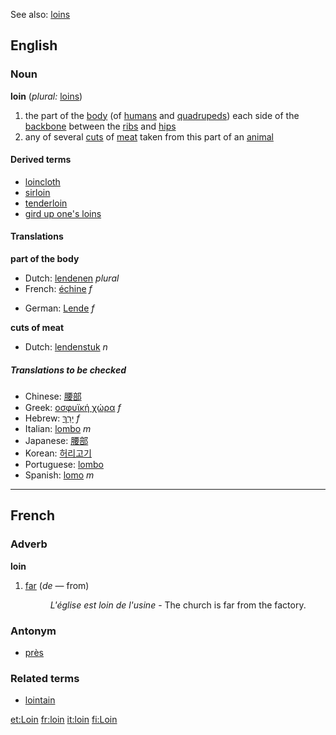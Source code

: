 See also: [[loins]]

==English==
===Noun===
'''loin''' (''plural:'' [[loins]])

#<!--DefA-->the part of the [[body]] (of [[human]]s and [[quadruped]]s) each side of the [[backbone]] between the [[rib]]s and [[hip]]s
#<!--DefB-->any of several [[cut]]s of [[meat]] taken from this part of an [[animal]]

====Derived terms====
*[[loincloth]]
*[[sirloin]]
*[[tenderloin]]
*[[gird up one's loins]]

====Translations====

<!--DefA-->'''part of the body'''
{{top}}
*Dutch: [[lendenen]] ''plural''
*French: [[échine]] ''f''
{{mid}}
*German: [[Lende]] ''f''
{{bottom}}

<!--DefB-->'''cuts of meat'''
{{top}}
*Dutch: [[lendenstuk]] ''n''
{{mid}}
{{bottom}}

=====Translations to be checked=====
<!--Remove this section once all of the translations below have been moved into the tables above.-->
{{checktrans}}

*Chinese: [[腰部]]
*Greek: [[οσφυϊκή χώρα]] ''f''
*Hebrew: [[ירך|יָרֵךְ]] ''f''
*Italian: [[lombo]] ''m''
*Japanese: [[腰部]]
*Korean: [[허리고기]]
*Portuguese: [[lombo]]
*Spanish: [[lomo]] ''m''

----
==French==
===Adverb===
'''loin'''

#<!--DefC--> [[far]] (''de'' &mdash; from)
#:''L'église est loin de l'usine'' - The church is far from the factory.

===Antonym===
*[[près]]

===Related terms===
*[[lointain]]

[[et:Loin]]
[[fr:loin]]
[[it:loin]]
[[fi:Loin]]